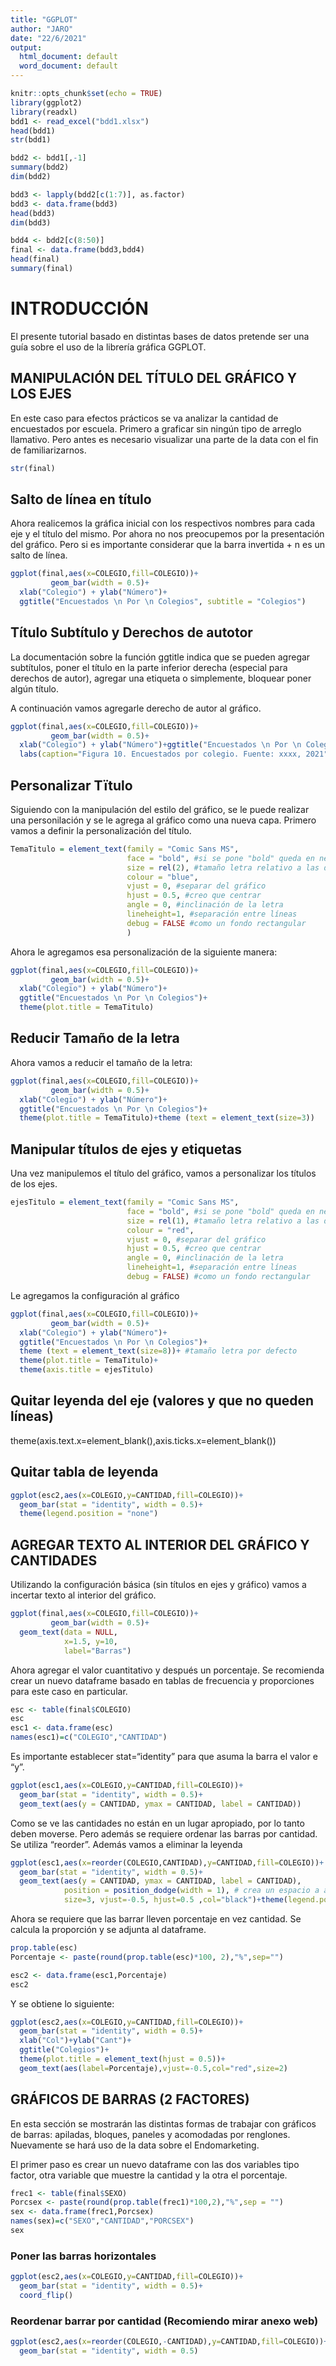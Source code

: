 ```yaml
---
title: "GGPLOT"
author: "JARO"
date: "22/6/2021"
output:
  html_document: default
  word_document: default
---
```


```r
knitr::opts_chunk$set(echo = TRUE)
library(ggplot2)
library(readxl)
bdd1 <- read_excel("bdd1.xlsx")
head(bdd1)
str(bdd1)

bdd2 <- bdd1[,-1]
summary(bdd2)
dim(bdd2)

bdd3 <- lapply(bdd2[c(1:7)], as.factor)
bdd3 <- data.frame(bdd3)
head(bdd3)
dim(bdd3)

bdd4 <- bdd2[c(8:50)]
final <- data.frame(bdd3,bdd4)
head(final)
summary(final)
```

# INTRODUCCIÓN
El presente tutorial basado en distintas bases de datos pretende ser una guía sobre el uso de la librería gráfica GGPLOT. 


## MANIPULACIÓN DEL TÍTULO DEL GRÁFICO Y LOS EJES

En este caso para efectos prácticos se va analizar la cantidad de encuestados por escuela. Primero a graficar sin ningún tipo de arreglo llamativo. Pero antes es necesario visualizar una parte de la data con el fin de familiarizarnos.

```r
str(final)
```

## Salto de línea en título

Ahora realicemos la gráfica inicial con los respectivos nombres para cada eje y el título del mismo. Por ahora no nos preocupemos por la presentación del gráfico. Pero si es importante considerar que la barra invertida + n es un salto de línea.

```r
ggplot(final,aes(x=COLEGIO,fill=COLEGIO))+
         geom_bar(width = 0.5)+
  xlab("Colegio") + ylab("Número")+
  ggtitle("Encuestados \n Por \n Colegios", subtitle = "Colegios")
```

## Título Subtítulo y Derechos de autotor

La documentación sobre la función ggtitle indica que se pueden agregar subtítulos, poner el título en la parte inferior derecha (especial para derechos de autor), agregar una etiqueta o simplemente, bloquear poner algún título.

A continuación vamos agregarle derecho de autor al gráfico.

```r
ggplot(final,aes(x=COLEGIO,fill=COLEGIO))+
         geom_bar(width = 0.5)+
  xlab("Colegio") + ylab("Número")+ggtitle("Encuestados \n Por \n Colegios", subtitle = "Colegios")+
  labs(caption="Figura 10. Encuestados por colegio. Fuente: xxxx, 2021")
```

## Personalizar Tïtulo

Siguiendo con la manipulación del estilo del gráfico, se le puede realizar una personilación y se le agrega al gráfico como una nueva capa. Primero vamos a definir la personalización del título.

```r
TemaTitulo = element_text(family = "Comic Sans MS",
                          face = "bold", #si se pone "bold" queda en negrilla
                          size = rel(2), #tamaño letra relativo a las demás
                          colour = "blue",
                          vjust = 0, #separar del gráfico
                          hjust = 0.5, #creo que centrar
                          angle = 0, #inclinación de la letra
                          lineheight=1, #separación entre líneas
                          debug = FALSE #como un fondo rectangular
                          )
```

Ahora le agregamos esa personalización de la siguiente manera:

```r
ggplot(final,aes(x=COLEGIO,fill=COLEGIO))+
         geom_bar(width = 0.5)+
  xlab("Colegio") + ylab("Número")+
  ggtitle("Encuestados \n Por \n Colegios")+
  theme(plot.title = TemaTitulo)
```

## Reducir Tamaño de la letra

Ahora vamos a reducir el tamaño de la letra:

```r
ggplot(final,aes(x=COLEGIO,fill=COLEGIO))+
         geom_bar(width = 0.5)+
  xlab("Colegio") + ylab("Número")+
  ggtitle("Encuestados \n Por \n Colegios")+
  theme(plot.title = TemaTitulo)+theme (text = element_text(size=3))
```

## Manipular títulos de ejes y etiquetas

Una vez manipulemos el título del gráfico, vamos a personalizar los títulos de los ejes.


```r
ejesTitulo = element_text(family = "Comic Sans MS",
                          face = "bold", #si se pone "bold" queda en negrilla
                          size = rel(1), #tamaño letra relativo a las demás
                          colour = "red",
                          vjust = 0, #separar del gráfico
                          hjust = 0.5, #creo que centrar
                          angle = 0, #inclinación de la letra
                          lineheight=1, #separación entre líneas
                          debug = FALSE) #como un fondo rectangular
```

Le agregamos la configuración al gráfico

```r
ggplot(final,aes(x=COLEGIO,fill=COLEGIO))+
         geom_bar(width = 0.5)+
  xlab("Colegio") + ylab("Número")+
  ggtitle("Encuestados \n Por \n Colegios")+
  theme (text = element_text(size=8))+ #tamaño letra por defecto
  theme(plot.title = TemaTitulo)+
  theme(axis.title = ejesTitulo)
```

## Quitar leyenda del eje (valores y que no queden líneas)

theme(axis.text.x=element_blank(),axis.ticks.x=element_blank())

## Quitar tabla de leyenda

```r
ggplot(esc2,aes(x=COLEGIO,y=CANTIDAD,fill=COLEGIO))+
  geom_bar(stat = "identity", width = 0.5)+
  theme(legend.position = "none")
```



## AGREGAR TEXTO AL INTERIOR DEL GRÁFICO Y CANTIDADES

Utilizando la configuración básica (sin títulos en ejes y gráfico) vamos a incertar texto al interior del gráfico.

```r
ggplot(final,aes(x=COLEGIO,fill=COLEGIO))+
         geom_bar(width = 0.5)+
  geom_text(data = NULL,
            x=1.5, y=10,
            label="Barras")
```
Ahora agregar el valor cuantitativo y después un porcentaje. Se recomienda crear un nuevo dataframe basado en tablas de frecuencia y proporciones para este caso en particular.

```r
esc <- table(final$COLEGIO)
esc
esc1 <- data.frame(esc)
names(esc1)=c("COLEGIO","CANTIDAD")
```

Es importante establecer stat="identity" para que asuma la barra el valor e "y".

```r
ggplot(esc1,aes(x=COLEGIO,y=CANTIDAD,fill=COLEGIO))+
  geom_bar(stat = "identity", width = 0.5)+
  geom_text(aes(y = CANTIDAD, ymax = CANTIDAD, label = CANTIDAD))
```

Como se ve las cantidades no están en un lugar apropiado, por lo tanto deben moverse. Pero además se requiere ordenar las barras por cantidad. Se utiliza "reorder". Además vamos a eliminar la leyenda

```r
ggplot(esc1,aes(x=reorder(COLEGIO,CANTIDAD),y=CANTIDAD,fill=COLEGIO))+
  geom_bar(stat = "identity", width = 0.5)+
  geom_text(aes(y = CANTIDAD, ymax = CANTIDAD, label = CANTIDAD),
            position = position_dodge(width = 1), # crea un espacio a ambos lados del gráfico
            size=3, vjust=-0.5, hjust=0.5 ,col="black")+theme(legend.position = "none")
```

Ahora se requiere que las barrar lleven porcentaje en vez cantidad. Se calcula la proporción y se adjunta al dataframe.

```r
prop.table(esc)
Porcentaje <- paste(round(prop.table(esc)*100, 2),"%",sep="")

esc2 <- data.frame(esc1,Porcentaje)
esc2
```

Y se obtiene lo siguiente:

```r
ggplot(esc2,aes(x=COLEGIO,y=CANTIDAD,fill=COLEGIO))+
  geom_bar(stat = "identity", width = 0.5)+
  xlab("Col")+ylab("Cant")+
  ggtitle("Colegios")+
  theme(plot.title = element_text(hjust = 0.5))+
  geom_text(aes(label=Porcentaje),vjust=-0.5,col="red",size=2)
```

## GRÁFICOS DE BARRAS (2 FACTORES)

En esta sección se mostrarán las distintas formas de trabajar con gráficos de barras: apiladas, bloques, paneles y acomodadas por renglones. Nuevamente se hará uso de la data sobre el Endomarketing.

El primer paso es crear un nuevo dataframe con las dos variables tipo factor, otra variable que muestre la cantidad y la otra el porcentaje.

```r
frec1 <- table(final$SEXO)
Porcsex <- paste(round(prop.table(frec1)*100,2),"%",sep = "")
sex <- data.frame(frec1,Porcsex)
names(sex)=c("SEXO","CANTIDAD","PORCSEX")
sex
```

### Poner las barras horizontales


```r
ggplot(esc2,aes(x=COLEGIO,y=CANTIDAD,fill=COLEGIO))+
  geom_bar(stat = "identity", width = 0.5)+
  coord_flip()
```


### Reordenar barrar por cantidad (Recomiendo mirar anexo web)


```r
ggplot(esc2,aes(x=reorder(COLEGIO,-CANTIDAD),y=CANTIDAD,fill=COLEGIO))+
  geom_bar(stat = "identity", width = 0.5)
```










